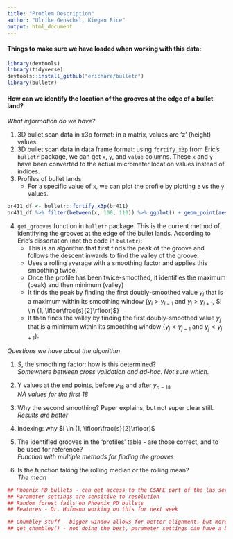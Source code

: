 ```yaml
---
title: "Problem Description"
author: "Ulrike Genschel, Kiegan Rice"
output: html_document
---
```


#### Things to make sure we have loaded when working with this data:  

```r
library(devtools)
library(tidyverse)
devtools::install_github("erichare/bulletr")
library(bulletr)
```

#### How can we identify the location of the grooves at the edge of a bullet land?  
_What information do we have?_  

1. 3D bullet scan data in x3p format: in a matrix, values are 'z' (height) values.  
2. 3D bullet scan data in data frame format: using `fortify_x3p` from Eric's `bulletr` package, we can get `x`, `y`, and `value` columns. These `x` and `y` have been converted to the actual micrometer location values instead of indices.  
3. Profiles of bullet lands   
    + For a specific value of `x`, we can plot the profile by plotting `z` vs the `y` values.  
  

```r
br411_df <- bulletr::fortify_x3p(br411)
br411_df %>% filter(between(x, 100, 110)) %>% ggplot() + geom_point(aes(x = y, y = value), size = .1)
```

4. `get_grooves` function in `bulletr` package. This is the current method of identifying the grooves at the edge of the bullet lands. According to Eric's dissertation (not the code in `bulletr`):  
    + This is an algorithm that first finds the peak of the groove and follows the descent inwards to find the valley of the groove. 
    + Uses a rolling average with a smoothing factor and applies this smoothing twice.  
    + Once the profile has been twice-smoothed, it identifies the maximum (peak) and then minimum (valley)
    + It finds the peak by finding the first doubly-smoothed value $y_i$ that is a maximum within its smoothing window {$y_i > y_{i-1}$ and $y_i > y_{i+1}$, $i \in (1, \lfloor\frac{s}{2}\rfloor)$}
    + It then finds the valley by finding the first doubly-smoothed value $y_j$ that is a minimum within its smoothing window {$y_j < y_{j-1}$ and $y_j  < y_{j+1}$}.
    
    
    
_Questions we have about the algorithm_  

1. $S$, the smoothing factor: how is this determined?  
_Somewhere between cross validation and ad-hoc. Not sure which._  

2. Y values at the end points, before $y_{18}$ and after $y_{n-18}$  
_NA values for the first 18_  

3. Why the second smoothing? Paper explains, but not super clear still.  
_Results are better_  
4. Indexing: why $i \in (1, \lfloor\frac{s}{2}\rfloor)$  
5. The identified grooves in the 'profiles' table - are those correct, and to be used for reference?  
_Function with multiple methods for finding the grooves_  
6. Is the function taking the rolling median or the rolling mean?  
_The mean_  




```r
## Phoenix PD bullets - can get access to the CSAFE part of the las server
## Parameter settings are sensitive to resolution
## Random forest fails on Phoenix PD bullets
## Features - Dr. Hofmann working on this for next week

## Chumbley stuff - bigger window allows for better alignment, but more reps is also good and you can't really do both
## get_chumbley() - not doing the best, parameter settings can have a big effect
```

